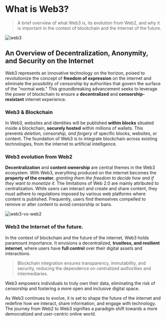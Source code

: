 # What is Web3?

> A brief overview of what Web3 is, its evolution from Web2, and why it is important in the context of blockchain and the Internet of the future.

![web3](./.images/web3/web3-overview.jpeg)

## An Overview of Decentralization, Anonymity, and Security on the Internet

Web3 represents an innovative technology on the horizon, poised to revolutionize the concept of **freedom of expression** on the internet and eliminate the possibility of censorship by authorities that govern the surface of the "normal web." This groundbreaking advancement seeks to leverage the power of blockchain to ensure a **decentralized** and **censorship-resistant** internet experience.

### Web3 & Blockchain

In Web3, websites and identities will be published **within blocks** situated inside a blockchain, **securely hosted** within millions of wallets. This prevents _deletion, censorship, and forgery_ of specific blocks, websites, or content. The foundation of Web3 is to integrate blockchain across existing technologies, from the internet to artificial intelligence.

### Web3 evolution from Web2

**Decentralization** and **content ownership** are central themes in the Web3 ecosystem. With Web3, everything produced on the internet becomes the **property of the creator**, _granting them the freedom to decide how and if they want to monetize it._ The limitations of Web 2.0 are mainly attributed to centralization. While users can interact and create and share content, they must adhere to regulations imposed by various web platforms where content is published. Frequently, users find themselves compelled to remove or alter content to avoid censorship or bans.

![web3-vs-web2](./.images/web3/web3-vs-web2.png)

### Web3 the Internet of the future.

In the context of blockchain and the future of the internet, Web3 holds paramount importance. It envisions a decentralized, **trustless, and resilient internet**, where users have **full control** over their digital assets and interactions.

> Blockchain integration ensures transparency, immutability, and security, reducing the dependence on centralized authorities and intermediaries.

Web3 empowers individuals to truly own their data, eliminating the risk of censorship and fostering a more open and inclusive digital space.

As Web3 continues to evolve, it is set to shape the future of the internet and redefine how we interact, share information, and engage with technology. The journey from Web2 to Web3 signifies a paradigm shift towards a more democratized and user-centric online world.
